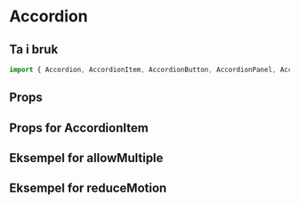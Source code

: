 
<Meta of={AccordionStories} />

# Accordion

## Ta i bruk

```jsx
import { Accordion, AccordionItem, AccordionButton, AccordionPanel, AccordionIcon } from "@kvib/react";
```

## Props

<Canvas of={AccordionStories.Accordion} />
<Controls of={AccordionStories.Accordion} />

## Props for AccordionItem

<Canvas of={AccordionStories.AccordionItem} />
<Controls of={AccordionStories.AccordionItem} />

## Eksempel for allowMultiple

<Canvas of={AccordionStories.AccordionAllowMultiple} />

## Eksempel for reduceMotion

<Canvas of={AccordionStories.AccordionReduceMotion} />

